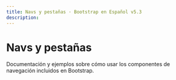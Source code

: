 ```yaml
---
title: Navs y pestañas · Bootstrap en Español v5.3
description: 
---
```

# Navs y pestañas

Documentación y ejemplos sobre cómo usar los componentes de navegación incluidos en Bootstrap.